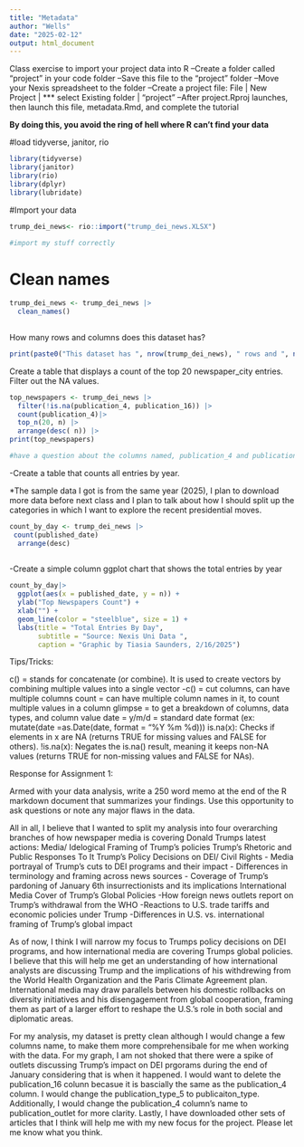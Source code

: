```yaml
---
title: "Metadata"
author: "Wells"
date: "2025-02-12"
output: html_document
---
```


Class exercise to import your project data into R
--Create a folder called "project" in your code folder
--Save this file to the "project" folder
--Move your Nexis spreadsheet to the folder
--Create a project file: File | New Project | *** select Existing folder | "project"
--After project.Rproj launches, then launch this file, metadata.Rmd, and complete the tutorial

**By doing this, you avoid the ring of hell where R can't find your data**


#load tidyverse, janitor, rio
```r

library(tidyverse)
library(janitor)
library(rio)
library(dplyr)
library(lubridate)
```
#Import your data 
```r

trump_dei_news<- rio::import("trump_dei_news.XLSX")

#import my stuff correctly 

```
# Clean names
```r
trump_dei_news <- trump_dei_news |>
  clean_names()  
  
```




How many rows and columns does this dataset has? 

```r

print(paste0("This dataset has ", nrow(trump_dei_news), " rows and ", ncol(trump_dei_news), " columns."))

```

Create a table that displays a count of the top 20 newspaper_city entries. Filter out the NA values. 

```r
top_newspapers <- trump_dei_news |>
  filter(!is.na(publication_4, publication_16)) |> 
  count(publication_4)|> 
  top_n(20, n) |>
  arrange(desc( n)) |>
print(top_newspapers)

#have a question about the columns named, publication_4 and publication_16, seem like similar columns having the corresponding names to the pub 4's column so should I delete the publication_16 column.
```


-Create a table that counts all entries by year.

*The sample data I got is from the same year (2025), I plan to download more data before next class and I plan to talk about how I should split up the categories in which I want to explore the recent presidential moves. 

```r
count_by_day <- trump_dei_news |> 
 count(published_date) 
  arrange(desc)
  
```


-Create a simple column ggplot chart that shows the total entries by year
```r
count_by_day|> 
  ggplot(aes(x = published_date, y = n)) +
  ylab("Top Newspapers Count") +
  xlab("") +
  geom_line(color = "steelblue", size = 1) +
  labs(title = "Total Entries By Day",
       subtitle = "Source: Nexis Uni Data ",
       caption = "Graphic by Tiasia Saunders, 2/16/2025")
```

 Tips/Tricks: 
 
 c() = stands for concatenate (or combine). It is used to create vectors by combining multiple values into a single vector
-c() = cut columns, can have multiple columns 
count = can have multiple column names in it, to count multiple values in a column 
 glimpse = to get a breakdown of columns, data types, and column value 
 date = y/m/d = standard date format (ex: mutate(date =as.Date(date, format = "%Y %m %d)))
 is.na(x): Checks if elements in x are NA (returns TRUE for missing values and FALSE for others).
!is.na(x): Negates the is.na() result, meaning it keeps non-NA values (returns TRUE for non-missing values and FALSE for NAs).
 


Response for Assignment 1: 

Armed with your data analysis, write a 250 word memo at the end of the R markdown document that summarizes your findings. Use this opportunity to ask questions or note any major flaws in the data.


All in all, I believe that I wanted to split my analysis into four overarching branches of how newspaper media is covering Donald Trumps latest actions: 
  Media/ Idelogical Framing of Trump's policies 
  Trump's Rhetoric and Public Responses To It 
  Trump's Policy Decisions on DEI/ Civil Rights 
   - Media portrayal of Trump’s cuts to DEI programs and their impact
  - Differences in terminology and framing across news sources
  - Coverage of Trump’s pardoning of January 6th insurrectionists and its implications
  International Media Cover of Trump's Global Policies 
  -How foreign news outlets report on Trump’s withdrawal from the WHO
  -Reactions to U.S. trade tariffs and economic policies under Trump
  -Differences in U.S. vs. international framing of Trump’s global impact
  
As of now, I think I will narrow my focus to Trumps policy decisions on DEI programs, and how international media are covering Trumps global policies. I believe that this will help me get an understanding of how international analysts are discussing Trump and the implications of his withdrewing from the World Health Organization and the Paris Climate Agreement plan. International media may draw parallels between his domestic rollbacks on diversity initiatives and his disengagement from global cooperation, framing them as part of a larger effort to reshape the U.S.'s role in both social and diplomatic areas. 

For my analysis, my dataset is pretty clean although I would change a few columns name, to make them more comprehensibale for me when working with the data. For my graph, I am not shoked that there were a spike of outlets discussing Trump's impact on DEI prgorams during the end of January considering that is when it happened. I would want to delete the publication_16 colunn becasue it is bascially the same as the publication_4 column. I would change the publication_type_5 to publicaiton_type. Additionally, I would change the publication_4 column's name to publication_outlet for more clarity. Lastly, I have downloaded other sets of articles that I think will help me with my new focus for the project. Please let me know what you think. 